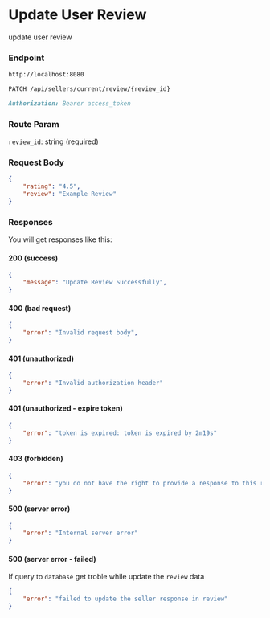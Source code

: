 # Update User Review

update user review

### Endpoint

```md filename="Base URL"
http://localhost:8080
```

```md filename="Method and Endpoint"
PATCH /api/sellers/current/review/{review_id}
```

```md filename="Headers"
Authorization: Bearer access_token
```

### Route Param

`review_id`: string (required)

### Request Body
```json filename="Request Body"
{
	"rating": "4.5",
	"review": "Example Review"
}
```

### Responses
You will get responses like this:

#### 200 (success)
```json filename="Response Body"
{
    "message": "Update Review Successfully",
}
```

#### 400 (bad request)
```json filename="Response Body"
{
    "error": "Invalid request body",
}
```

#### 401 (unauthorized)
```json filename="Response Body"
{
    "error": "Invalid authorization header"
}
```

#### 401 (unauthorized - expire token)
```json filename="Response Body"
{
    "error": "token is expired: token is expired by 2m19s"
}
```

#### 403 (forbidden)
```json filename="Response Body"
{
    "error": "you do not have the right to provide a response to this review"
}
```

#### 500 (server error)
```json filename="Response Body"
{
    "error": "Internal server error"
}
```

#### 500 (server error - failed)
If query to `database` get troble while update the `review` data
```json filename="Response Body"
{
    "error": "failed to update the seller response in review"
}
```